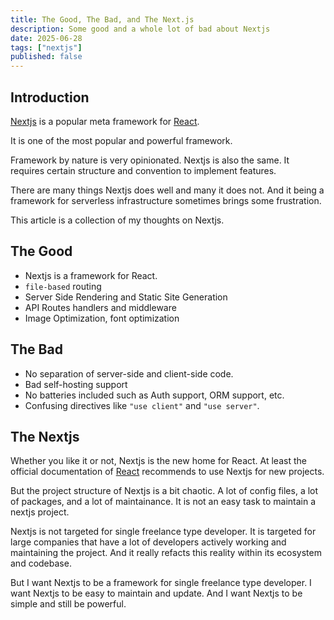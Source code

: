```yaml
---
title: The Good, The Bad, and The Next.js
description: Some good and a whole lot of bad about Nextjs
date: 2025-06-28
tags: ["nextjs"]
published: false
---
```


## Introduction

[Nextjs](https://nextjs.org/) is a popular meta framework for [React](https://react.dev/).

It is one of the most popular and powerful framework.

Framework by nature is very opinionated. Nextjs is also the same. It requires certain structure and convention to implement features.

There are many things Nextjs does well and many it does not. And it being a framework for serverless infrastructure sometimes brings some frustration.

This article is a collection of my thoughts on Nextjs.

## The Good

- Nextjs is a framework for React.
- `file-based` routing
- Server Side Rendering and Static Site Generation
- API Routes handlers and middleware
- Image Optimization, font optimization

## The Bad

- No separation of server-side and client-side code.
- Bad self-hosting support
- No batteries included such as Auth support, ORM support, etc.
- Confusing directives like `"use client"` and `"use server"`.

## The Nextjs

Whether you like it or not, Nextjs is the new home for React. At least the official documentation of [React](https://react.dev/learn/creating-a-react-app) recommends to use Nextjs for new projects.

But the project structure of Nextjs is a bit chaotic. A lot of config files, a lot of packages, and a lot of maintainance. It is not an easy task to maintain a nextjs project.

Nextjs is not targeted for single freelance type developer. It is targeted for large companies that have a lot of developers actively working and maintaining the project. And it really refacts this reality within its ecosystem and codebase.

But I want Nextjs to be a framework for single freelance type developer. I want Nextjs to be easy to maintain and update. And I want Nextjs to be simple and still be powerful.
